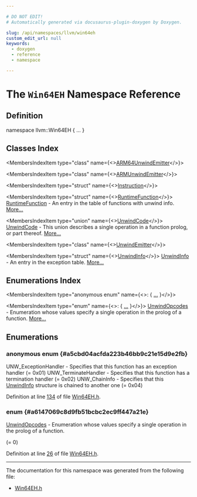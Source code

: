 ```yaml
---

# DO NOT EDIT!
# Automatically generated via docusaurus-plugin-doxygen by Doxygen.

slug: /api/namespaces/llvm/win64eh
custom_edit_url: null
keywords:
  - doxygen
  - reference
  - namespace

---
```





# The `Win64EH` Namespace Reference

<DoxygenPage pluginConfig={pluginConfig}>



## Definition

<CodeBlock>namespace llvm::Win64EH &#123; ... &#125;</CodeBlock>

## Classes Index

<MembersIndex>

<MembersIndexItem
  type="class"
  name={<><a href="/docs/api/classes/llvm/win64eh/arm64unwindemitter">ARM64UnwindEmitter</a></>}>
</MembersIndexItem>

<MembersIndexItem
  type="class"
  name={<><a href="/docs/api/classes/llvm/win64eh/armunwindemitter">ARMUnwindEmitter</a></>}>
</MembersIndexItem>

<MembersIndexItem
  type="struct"
  name={<><a href="/docs/api/structs/llvm/win64eh/instruction">Instruction</a></>}>
</MembersIndexItem>

<MembersIndexItem
  type="struct"
  name={<><a href="/docs/api/structs/llvm/win64eh/runtimefunction">RuntimeFunction</a></>}>
<a href="/docs/api/structs/llvm/win64eh/runtimefunction">RuntimeFunction</a> - An entry in the table of functions with unwind info. <a href="/docs/api/structs/llvm/win64eh/runtimefunction/#details">More...</a>
</MembersIndexItem>

<MembersIndexItem
  type="union"
  name={<><a href="/docs/api/unions/llvm/win64eh/unwindcode">UnwindCode</a></>}>
<a href="/docs/api/unions/llvm/win64eh/unwindcode">UnwindCode</a> - This union describes a single operation in a function prolog, or part thereof. <a href="/docs/api/unions/llvm/win64eh/unwindcode/#details">More...</a>
</MembersIndexItem>

<MembersIndexItem
  type="class"
  name={<><a href="/docs/api/classes/llvm/win64eh/unwindemitter">UnwindEmitter</a></>}>
</MembersIndexItem>

<MembersIndexItem
  type="struct"
  name={<><a href="/docs/api/structs/llvm/win64eh/unwindinfo">UnwindInfo</a></>}>
<a href="/docs/api/structs/llvm/win64eh/unwindinfo">UnwindInfo</a> - An entry in the exception table. <a href="/docs/api/structs/llvm/win64eh/unwindinfo/#details">More...</a>
</MembersIndexItem>

</MembersIndex>

## Enumerations Index

<MembersIndex>

<MembersIndexItem
  type="anonymous enum"
  name={<>:  &#123; <a href="#a5cbd04acfda223b46bb9c21e15d9e2fb">...</a> &#125;</>}>
</MembersIndexItem>

<MembersIndexItem
  type="enum"
  name={<>:  &#123; <a href="#a6147069c8d9fb51bcbc2ec9ff447a21e">...</a> &#125;</>}>
<a href="#a6147069c8d9fb51bcbc2ec9ff447a21e">UnwindOpcodes</a> - Enumeration whose values specify a single operation in the prolog of a function. <a href="#a6147069c8d9fb51bcbc2ec9ff447a21e">More...</a>
</MembersIndexItem>

</MembersIndex>


<SectionDefinition>

## Enumerations

### anonymous enum  {#a5cbd04acfda223b46bb9c21e15d9e2fb}

<MemberDefinition
  prototype="anonymous enum ">

<EnumerationList title="Enumeration values">

<Link id="a5cbd04acfda223b46bb9c21e15d9e2fbac7a3e9484b4f8694d3070df883125725" />
<EnumerationListItem name="UNW_ExceptionHandler">
UNW&#95;ExceptionHandler - Specifies that this function has an exception handler (= 0x01)
</EnumerationListItem>

<Link id="a5cbd04acfda223b46bb9c21e15d9e2fba19aa3cc5317963c4b698291979bdbd45" />
<EnumerationListItem name="UNW_TerminateHandler">
UNW&#95;TerminateHandler - Specifies that this function has a termination handler (= 0x02)
</EnumerationListItem>

<Link id="a5cbd04acfda223b46bb9c21e15d9e2fbad1f4738b73956f7f48051202ebbe58e6" />
<EnumerationListItem name="UNW_ChainInfo">
UNW&#95;ChainInfo - Specifies that this <a href="/docs/api/structs/llvm/win64eh/unwindinfo">UnwindInfo</a> structure is chained to another one (= 0x04)
</EnumerationListItem>

</EnumerationList>

Definition at line <a href="/docs/api/files/include/include/llvm/include/llvm/support/win64eh-h/#l00134">134</a> of file <a href="/docs/api/files/include/include/llvm/include/llvm/support/win64eh-h">Win64EH.h</a>.
</MemberDefinition>

### enum  {#a6147069c8d9fb51bcbc2ec9ff447a21e}

<MemberDefinition
  prototype="enum llvm::Win64EH::UnwindOpcodes ">
<a href="#a6147069c8d9fb51bcbc2ec9ff447a21e">UnwindOpcodes</a> - Enumeration whose values specify a single operation in the prolog of a function.

<EnumerationList title="Enumeration values">

<Link id="a6147069c8d9fb51bcbc2ec9ff447a21eaae7e62281f7ac9af9a2305acf345e30c" />
<EnumerationListItem name="UOP_PushNonVol">
 (= 0)
</EnumerationListItem>

<Link id="a6147069c8d9fb51bcbc2ec9ff447a21ea696f26056e05c65dd7c1bb6da6bb6c94" />
<EnumerationListItem name="UOP_AllocLarge">

</EnumerationListItem>

<Link id="a6147069c8d9fb51bcbc2ec9ff447a21ea852e7cdf29ed57cc4c6fe34fbe236166" />
<EnumerationListItem name="UOP_AllocSmall">

</EnumerationListItem>

<Link id="a6147069c8d9fb51bcbc2ec9ff447a21ea6a008a4f48e5b08f2f1ea75159e5fee3" />
<EnumerationListItem name="UOP_SetFPReg">

</EnumerationListItem>

<Link id="a6147069c8d9fb51bcbc2ec9ff447a21ea4e13ff9dd4e7826d85bbdd2671d1aa24" />
<EnumerationListItem name="UOP_SaveNonVol">

</EnumerationListItem>

<Link id="a6147069c8d9fb51bcbc2ec9ff447a21ea20d9d4f8ad4a32c577c3c3af202df151" />
<EnumerationListItem name="UOP_SaveNonVolBig">

</EnumerationListItem>

<Link id="a6147069c8d9fb51bcbc2ec9ff447a21eaf26c651e85bacedb1532dee0ef1ebe3b" />
<EnumerationListItem name="UOP_Epilog">

</EnumerationListItem>

<Link id="a6147069c8d9fb51bcbc2ec9ff447a21ea495365f90c9a991b1e0067a1332c4289" />
<EnumerationListItem name="UOP_SpareCode">

</EnumerationListItem>

<Link id="a6147069c8d9fb51bcbc2ec9ff447a21ea7e9f984ddcbc105b772e19e4b095cffc" />
<EnumerationListItem name="UOP_SaveXMM128">

</EnumerationListItem>

<Link id="a6147069c8d9fb51bcbc2ec9ff447a21ea91d84d5df0879f33b1770710b7705c7d" />
<EnumerationListItem name="UOP_SaveXMM128Big">

</EnumerationListItem>

<Link id="a6147069c8d9fb51bcbc2ec9ff447a21eabb99442c04b0287262dcb4395886bd7e" />
<EnumerationListItem name="UOP_PushMachFrame">

</EnumerationListItem>

<Link id="a6147069c8d9fb51bcbc2ec9ff447a21eae2ba520dfe4a97772ebb8e010f14b90e" />
<EnumerationListItem name="UOP_AllocMedium">

</EnumerationListItem>

<Link id="a6147069c8d9fb51bcbc2ec9ff447a21eabcce408cff8a8caddd672fcf9d5f7c4d" />
<EnumerationListItem name="UOP_SaveR19R20X">

</EnumerationListItem>

<Link id="a6147069c8d9fb51bcbc2ec9ff447a21ea1c1e91f085207677f6a87f72211a8e7d" />
<EnumerationListItem name="UOP_SaveFPLRX">

</EnumerationListItem>

<Link id="a6147069c8d9fb51bcbc2ec9ff447a21ea40d470d658f8310637362abe42236e5a" />
<EnumerationListItem name="UOP_SaveFPLR">

</EnumerationListItem>

<Link id="a6147069c8d9fb51bcbc2ec9ff447a21eabd688d6bb3a01916b39bbf1d073ec4c1" />
<EnumerationListItem name="UOP_SaveReg">

</EnumerationListItem>

<Link id="a6147069c8d9fb51bcbc2ec9ff447a21ea6177f784f0f7ad77aeda554a1bec7bc6" />
<EnumerationListItem name="UOP_SaveRegX">

</EnumerationListItem>

<Link id="a6147069c8d9fb51bcbc2ec9ff447a21ea8c6bd0c4141baac292a758ad1e4ed2d2" />
<EnumerationListItem name="UOP_SaveRegP">

</EnumerationListItem>

<Link id="a6147069c8d9fb51bcbc2ec9ff447a21ea9f7d600586e92963f5881e13cb4886ce" />
<EnumerationListItem name="UOP_SaveRegPX">

</EnumerationListItem>

<Link id="a6147069c8d9fb51bcbc2ec9ff447a21ea77b13b268267acfad2a633a4207d695b" />
<EnumerationListItem name="UOP_SaveLRPair">

</EnumerationListItem>

<Link id="a6147069c8d9fb51bcbc2ec9ff447a21ea0ff61e9c16bb520f1195c5892ff628ec" />
<EnumerationListItem name="UOP_SaveFReg">

</EnumerationListItem>

<Link id="a6147069c8d9fb51bcbc2ec9ff447a21eaf3b908c7dcda8acf3116614dc1874bd8" />
<EnumerationListItem name="UOP_SaveFRegX">

</EnumerationListItem>

<Link id="a6147069c8d9fb51bcbc2ec9ff447a21ea080b3b9cd2397e7ce59bfbd8d50220da" />
<EnumerationListItem name="UOP_SaveFRegP">

</EnumerationListItem>

<Link id="a6147069c8d9fb51bcbc2ec9ff447a21ea17274b8b2b523abe03e911ad420586bf" />
<EnumerationListItem name="UOP_SaveFRegPX">

</EnumerationListItem>

<Link id="a6147069c8d9fb51bcbc2ec9ff447a21ea643ab7c0e9d1180026aeb5526d64afa9" />
<EnumerationListItem name="UOP_SetFP">

</EnumerationListItem>

<Link id="a6147069c8d9fb51bcbc2ec9ff447a21ea5bf832be598907276533805261b14c94" />
<EnumerationListItem name="UOP_AddFP">

</EnumerationListItem>

<Link id="a6147069c8d9fb51bcbc2ec9ff447a21ea370cb5b95f05480a329dbc936969d5d7" />
<EnumerationListItem name="UOP_Nop">

</EnumerationListItem>

<Link id="a6147069c8d9fb51bcbc2ec9ff447a21ea87d69becc531e1d468e00f36b1d0c5dd" />
<EnumerationListItem name="UOP_End">

</EnumerationListItem>

<Link id="a6147069c8d9fb51bcbc2ec9ff447a21eaa0e067e95931107f1361a0853805202b" />
<EnumerationListItem name="UOP_SaveNext">

</EnumerationListItem>

<Link id="a6147069c8d9fb51bcbc2ec9ff447a21eae869ae7d5bcd450c29ee40c32c15f971" />
<EnumerationListItem name="UOP_TrapFrame">

</EnumerationListItem>

<Link id="a6147069c8d9fb51bcbc2ec9ff447a21eaf3c84a367e177cb35173b55701e59b62" />
<EnumerationListItem name="UOP_Context">

</EnumerationListItem>

<Link id="a6147069c8d9fb51bcbc2ec9ff447a21eacaef82dc45b07cc681ade2a07b365961" />
<EnumerationListItem name="UOP_ECContext">

</EnumerationListItem>

<Link id="a6147069c8d9fb51bcbc2ec9ff447a21ea1d63b21ce3a3530dc0992c9545532657" />
<EnumerationListItem name="UOP_ClearUnwoundToCall">

</EnumerationListItem>

<Link id="a6147069c8d9fb51bcbc2ec9ff447a21eabfe110fe2ab3ff5ef9141ceeb2fd0c7d" />
<EnumerationListItem name="UOP_PACSignLR">

</EnumerationListItem>

<Link id="a6147069c8d9fb51bcbc2ec9ff447a21eafd194f2c1971298fa3ed259340dc7af0" />
<EnumerationListItem name="UOP_SaveAnyRegI">

</EnumerationListItem>

<Link id="a6147069c8d9fb51bcbc2ec9ff447a21eae8425317799d828362a3615b816ec496" />
<EnumerationListItem name="UOP_SaveAnyRegIP">

</EnumerationListItem>

<Link id="a6147069c8d9fb51bcbc2ec9ff447a21ea3ecd6abb34b66d0cea4a285a43ca62eb" />
<EnumerationListItem name="UOP_SaveAnyRegD">

</EnumerationListItem>

<Link id="a6147069c8d9fb51bcbc2ec9ff447a21eaa32738827eafd247a5db8ccacf84ea84" />
<EnumerationListItem name="UOP_SaveAnyRegDP">

</EnumerationListItem>

<Link id="a6147069c8d9fb51bcbc2ec9ff447a21ea9fdabb65c8f4afc6d98b0997df0f4bc1" />
<EnumerationListItem name="UOP_SaveAnyRegQ">

</EnumerationListItem>

<Link id="a6147069c8d9fb51bcbc2ec9ff447a21ea3a9d85a19d84843f629750bfa002ab9b" />
<EnumerationListItem name="UOP_SaveAnyRegQP">

</EnumerationListItem>

<Link id="a6147069c8d9fb51bcbc2ec9ff447a21ea7d52165a373988e5acd605fd09b65638" />
<EnumerationListItem name="UOP_SaveAnyRegIX">

</EnumerationListItem>

<Link id="a6147069c8d9fb51bcbc2ec9ff447a21ea54d0faec96686043b538bac78fe185d6" />
<EnumerationListItem name="UOP_SaveAnyRegIPX">

</EnumerationListItem>

<Link id="a6147069c8d9fb51bcbc2ec9ff447a21ea30be100959f86a48264856eb0130185e" />
<EnumerationListItem name="UOP_SaveAnyRegDX">

</EnumerationListItem>

<Link id="a6147069c8d9fb51bcbc2ec9ff447a21ea143dd0f1157957f6d74230edfbdace28" />
<EnumerationListItem name="UOP_SaveAnyRegDPX">

</EnumerationListItem>

<Link id="a6147069c8d9fb51bcbc2ec9ff447a21ea62df2c37135f5fa1bad0434bede59e70" />
<EnumerationListItem name="UOP_SaveAnyRegQX">

</EnumerationListItem>

<Link id="a6147069c8d9fb51bcbc2ec9ff447a21eabda3f39fe0a0b595e2a21968c3cd83d4" />
<EnumerationListItem name="UOP_SaveAnyRegQPX">

</EnumerationListItem>

<Link id="a6147069c8d9fb51bcbc2ec9ff447a21ea3380a84eb648ca0ee05c138bb4e59c48" />
<EnumerationListItem name="UOP_AllocHuge">

</EnumerationListItem>

<Link id="a6147069c8d9fb51bcbc2ec9ff447a21ea2b7d6e82d9ab706a4ed67f4214efefe5" />
<EnumerationListItem name="UOP_WideAllocMedium">

</EnumerationListItem>

<Link id="a6147069c8d9fb51bcbc2ec9ff447a21eac65a3d732455e48352266b753b1a90e6" />
<EnumerationListItem name="UOP_WideAllocLarge">

</EnumerationListItem>

<Link id="a6147069c8d9fb51bcbc2ec9ff447a21ea60b7e4a0be5c03d2ec6fadf011036552" />
<EnumerationListItem name="UOP_WideAllocHuge">

</EnumerationListItem>

<Link id="a6147069c8d9fb51bcbc2ec9ff447a21eae14d06b7d47c095bd18678232bfd5148" />
<EnumerationListItem name="UOP_WideSaveRegMask">

</EnumerationListItem>

<Link id="a6147069c8d9fb51bcbc2ec9ff447a21ea73e5f2ff29af4a2c90c8711b8a6780e4" />
<EnumerationListItem name="UOP_SaveSP">

</EnumerationListItem>

<Link id="a6147069c8d9fb51bcbc2ec9ff447a21ea16cfe12e38096341a1a273a904ef0d31" />
<EnumerationListItem name="UOP_SaveRegsR4R7LR">

</EnumerationListItem>

<Link id="a6147069c8d9fb51bcbc2ec9ff447a21ea444955343875efc999ae15232dca1d16" />
<EnumerationListItem name="UOP_WideSaveRegsR4R11LR">

</EnumerationListItem>

<Link id="a6147069c8d9fb51bcbc2ec9ff447a21eab3bc8467e0977cc0f9426032256c5540" />
<EnumerationListItem name="UOP_SaveFRegD8D15">

</EnumerationListItem>

<Link id="a6147069c8d9fb51bcbc2ec9ff447a21ea727048e9b2c0d090a5797b13e1c5c827" />
<EnumerationListItem name="UOP_SaveRegMask">

</EnumerationListItem>

<Link id="a6147069c8d9fb51bcbc2ec9ff447a21eabe9ce7cc4dc6542d11f840cc8e51a6f6" />
<EnumerationListItem name="UOP_SaveLR">

</EnumerationListItem>

<Link id="a6147069c8d9fb51bcbc2ec9ff447a21ea35a232904dcd802033ea03851f7838b2" />
<EnumerationListItem name="UOP_SaveFRegD0D15">

</EnumerationListItem>

<Link id="a6147069c8d9fb51bcbc2ec9ff447a21eaf6e5478d3596267b0b6340a415e93f45" />
<EnumerationListItem name="UOP_SaveFRegD16D31">

</EnumerationListItem>

<Link id="a6147069c8d9fb51bcbc2ec9ff447a21ea055da35948045301bbb791b59fda7948" />
<EnumerationListItem name="UOP_WideNop">

</EnumerationListItem>

<Link id="a6147069c8d9fb51bcbc2ec9ff447a21ea2c1e73f96a3eb49c02ea5e2c23582c60" />
<EnumerationListItem name="UOP_EndNop">

</EnumerationListItem>

<Link id="a6147069c8d9fb51bcbc2ec9ff447a21ea122a936a6e1d854afed8b6ecc54faec0" />
<EnumerationListItem name="UOP_WideEndNop">

</EnumerationListItem>

<Link id="a6147069c8d9fb51bcbc2ec9ff447a21ea459472d4a0e3cd23f8448702e0f84325" />
<EnumerationListItem name="UOP_Custom">

</EnumerationListItem>

</EnumerationList>

Definition at line <a href="/docs/api/files/include/include/llvm/include/llvm/support/win64eh-h/#l00026">26</a> of file <a href="/docs/api/files/include/include/llvm/include/llvm/support/win64eh-h">Win64EH.h</a>.
</MemberDefinition>

</SectionDefinition>

<hr/>

The documentation for this namespace was generated from the following file:

<ul>
<li><a href="/docs/api/files/include/include/llvm/include/llvm/support/win64eh-h">Win64EH.h</a></li>
</ul>

</DoxygenPage>
